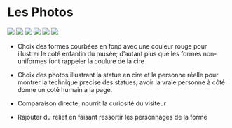 
<Meta title="Design Tokens/Pictures" />

# Les Photos

<div class="pictures">

  <img src="/assets/stars/star_Chabal.png" />
  <img src="/assets/stars/star_Fouras.png" />
  <img src="/assets/stars/star_KevAdams.png" />
  <img src="/assets/stars/star_MBappe.png" />
  <img src="/assets/stars/star_Nikos.png" />
  <img src="/assets/stars/star_PatrickSeb.png" />
</div>

- Choix des formes courbées en fond avec une couleur rouge pour illustrer le coté enfantin du musée; d’autant plus que les formes non-uniformes font rappeler la coulure de la cire

- Choix des photos illustrant la statue en cire et la personne réelle pour montrer la technique precise des statues; avoir la vraie personne à côté donne un coté humain a la page.

- Comparaison directe, nourrit la curiosité du visiteur

- Rajouter du relief en faisant ressortir les personnages de la forme

